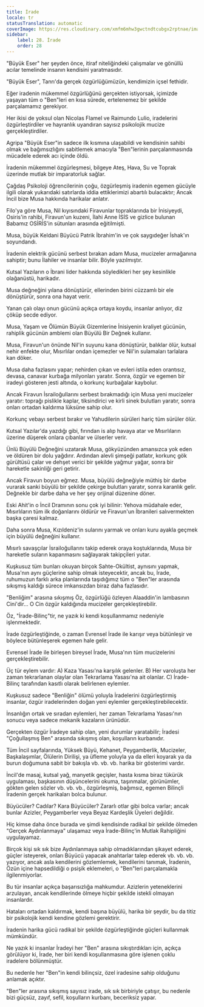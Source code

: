 ```yaml
---
title: İrade
locale: tr
statusTranslation: automatic
coverImage: https://res.cloudinary.com/xmfm6mhw3gwctndtcubgx2rptnae/image/upload/v1740468922/small_cover_tratado_de_psicologia_revolucionaria_a4c0dca4e0.webp
sidebar:
    label: 28. İrade
    order: 28
---
```

"Büyük Eser" her şeyden önce, itiraf niteliğindeki çalışmalar ve gönüllü acılar temelinde insanın kendisini yaratmasıdır.

"Büyük Eser", Tanrı'da gerçek özgürlüğümüzün, kendimizin içsel fethidir.

Eğer iradenin mükemmel özgürlüğünü gerçekten istiyorsak, içimizde yaşayan tüm o "Ben"leri en kısa sürede, ertelenemez bir şekilde parçalamamız gerekiyor.

Her ikisi de yoksul olan Nicolas Flamel ve Raimundo Lulio, iradelerini özgürleştirdiler ve hayranlık uyandıran sayısız psikolojik mucize gerçekleştirdiler.

Agripa "Büyük Eser"in sadece ilk kısmına ulaşabildi ve kendisinin sahibi olmak ve bağımsızlığını sabitlemek amacıyla "Ben"lerinin parçalanmasında mücadele ederek acı içinde öldü.

İradenin mükemmel özgürleşmesi, bilgeye Ateş, Hava, Su ve Toprak üzerinde mutlak bir imparatorluk sağlar.

Çağdaş Psikoloji öğrencilerinin çoğu, özgürleşmiş iradenin egemen gücüyle ilgili olarak yukarıdaki satırlarda iddia ettiklerimizi abartılı bulacaktır; Ancak İncil bize Musa hakkında harikalar anlatır.

Filo'ya göre Musa, Nil kıyısındaki Firavunlar topraklarında bir İnisiyeydi, Osiris'in rahibi, Firavun'un kuzeni, İlahi Anne İSİS ve gizlice bulunan Babamız OSİRİS'in sütunları arasında eğitilmişti.

Musa, büyük Keldani Büyücü Patrik İbrahim'in ve çok saygıdeğer İshak'ın soyundandı.

İradenin elektrik gücünü serbest bırakan adam Musa, mucizeler armağanına sahiptir; bunu İlahiler ve insanlar bilir. Böyle yazılmıştır.

Kutsal Yazıların o İbrani lider hakkında söyledikleri her şey kesinlikle olağanüstü, harikadır.

Musa değneğini yılana dönüştürür, ellerinden birini cüzzamlı bir ele dönüştürür, sonra ona hayat verir.

Yanan çalı olayı onun gücünü açıkça ortaya koydu, insanlar anlıyor, diz çöküp secde ediyor.

Musa, Yaşam ve Ölümün Büyük Gizemlerine İnisiyenin kraliyet gücünün, rahiplik gücünün amblemi olan Büyülü Bir Değnek kullanır.

Musa, Firavun'un önünde Nil'in suyunu kana dönüştürür, balıklar ölür, kutsal nehir enfekte olur, Mısırlılar ondan içemezler ve Nil'in sulamaları tarlalara kan döker.

Musa daha fazlasını yapar; nehirden çıkan ve evleri istila eden orantısız, devasa, canavar kurbağa milyonları yaratır. Sonra, özgür ve egemen bir iradeyi gösteren jesti altında, o korkunç kurbağalar kaybolur.

Ancak Firavun İsrailoğullarını serbest bırakmadığı için Musa yeni mucizeler yaratır: toprağı pislikle kaplar, tiksindirici ve kirli sinek bulutları yaratır, sonra onları ortadan kaldırma lüksüne sahip olur.

Korkunç vebayı serbest bırakır ve Yahudilerin sürüleri hariç tüm sürüler ölür.

Kutsal Yazılar'da yazdığı gibi, fırından is alıp havaya atar ve Mısırlıların üzerine düşerek onlara çıbanlar ve ülserler verir.

Ünlü Büyülü Değneğini uzatarak Musa, gökyüzünden amansızca yok eden ve öldüren bir dolu yağdırır. Ardından alevli şimşeği patlatır, korkunç gök gürültüsü çalar ve dehşet verici bir şekilde yağmur yağar, sonra bir hareketle sakinliği geri getirir.

Ancak Firavun boyun eğmez. Musa, büyülü değneğiyle müthiş bir darbe vurarak sanki büyülü bir şekilde çekirge bulutları yaratır, sonra karanlık gelir. Değnekle bir darbe daha ve her şey orijinal düzenine döner.

Eski Ahit'in o İncil Dramının sonu çok iyi bilinir: Yehova müdahale eder, Mısırlıların tüm ilk doğanlarını öldürür ve Firavun'un İbranileri salıvermekten başka çaresi kalmaz.

Daha sonra Musa, Kızıldeniz'in sularını yarmak ve onları kuru ayakla geçmek için büyülü değneğini kullanır.

Mısırlı savaşçılar İsrailoğullarını takip ederek oraya koştuklarında, Musa bir hareketle suların kapanmasını sağlayarak takipçileri yutar.

Kuşkusuz tüm bunları okuyan birçok Sahte-Okültist, aynısını yapmak, Musa'nın aynı güçlerine sahip olmak isteyecektir, ancak bu, İrade, ruhumuzun farklı arka planlarında taşıdığımız tüm o "Ben"ler arasında sıkışmış kaldığı sürece imkansızdan biraz daha fazlasıdır.

"Benliğim" arasına sıkışmış Öz, özgürlüğü özleyen Alaaddin'in lambasının Cini'dir... O Cin özgür kaldığında mucizeler gerçekleştirebilir.

Öz, "İrade-Bilinç"tir, ne yazık ki kendi koşullanmamız nedeniyle işlenmektedir.

İrade özgürleştiğinde, o zaman Evrensel İrade ile karışır veya bütünleşir ve böylece bütünleşerek egemen hale gelir.

Evrensel İrade ile birleşen bireysel İrade, Musa'nın tüm mucizelerini gerçekleştirebilir.

Üç tür eylem vardır: A) Kaza Yasası'na karşılık gelenler. B) Her varoluşta her zaman tekrarlanan olaylar olan Tekrarlama Yasası'na ait olanlar. C) İrade-Bilinç tarafından kasıtlı olarak belirlenen eylemler.

Kuşkusuz sadece "Benliğin" ölümü yoluyla İradelerini özgürleştirmiş insanlar, özgür iradelerinden doğan yeni eylemler gerçekleştirebilecektir.

İnsanlığın ortak ve sıradan eylemleri, her zaman Tekrarlama Yasası'nın sonucu veya sadece mekanik kazaların ürünüdür.

Gerçekten özgür İradeye sahip olan, yeni durumlar yaratabilir; İradesi "Çoğullaşmış Ben" arasında sıkışmış olan, koşulların kurbanıdır.

Tüm İncil sayfalarında, Yüksek Büyü, Kehanet, Peygamberlik, Mucizeler, Başkalaşımlar, Ölülerin Dirilişi, ya üfleme yoluyla ya da elleri koyarak ya da burun doğumuna sabit bir bakışla vb. vb. vb. harika bir gösterimi vardır.

İncil'de masaj, kutsal yağ, manyetik geçişler, hasta kısma biraz tükürük uygulaması, başkasının düşüncelerini okuma, taşınmalar, görünümler, gökten gelen sözler vb. vb. vb., özgürleşmiş, bağımsız, egemen Bilinçli İradenin gerçek harikaları bolca bulunur.

Büyücüler? Cadılar? Kara Büyücüler? Zararlı otlar gibi bolca varlar; ancak bunlar Azizler, Peygamberler veya Beyaz Kardeşlik Üyeleri değildir.

Hiç kimse daha önce burada ve şimdi kendisinde radikal bir şekilde ölmeden "Gerçek Aydınlanmaya" ulaşamaz veya İrade-Bilinç'in Mutlak Rahipliğini uygulayamaz.

Birçok kişi sık sık bize Aydınlanmaya sahip olmadıklarından şikayet ederek, güçler isteyerek, onları Büyücü yapacak anahtarlar talep ederek vb. vb. vb. yazıyor, ancak asla kendilerini gözlemlemek, kendilerini tanımak, İradenin, Özün içine hapsedildiği o psişik eklemeleri, o "Ben"leri parçalamakla ilgilenmiyorlar.

Bu tür insanlar açıkça başarısızlığa mahkumdur. Azizlerin yeteneklerini arzulayan, ancak kendilerinde ölmeye hiçbir şekilde istekli olmayan insanlardır.

Hataları ortadan kaldırmak, kendi başına büyülü, harika bir şeydir, bu da titiz bir psikolojik kendi kendine gözlemi gerektirir.

İradenin harika gücü radikal bir şekilde özgürleştiğinde güçleri kullanmak mümkündür.

Ne yazık ki insanlar İradeyi her "Ben" arasına sıkıştırdıkları için, açıkça görülüyor ki, İrade, her biri kendi koşullanmasına göre işlenen çoklu iradelere bölünmüştür.

Bu nedenle her "Ben"in kendi bilinçsiz, özel iradesine sahip olduğunu anlamak açıktır.

"Ben"ler arasına sıkışmış sayısız irade, sık sık birbiriyle çatışır, bu nedenle bizi güçsüz, zayıf, sefil, koşulların kurbanı, beceriksiz yapar.
